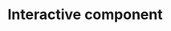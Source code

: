 # Interactive component


<div id="plot"></div>
<style>
path {
  stroke: white;
  stroke-width: 0.25px;
  fill: grey;
}
</style>

<script src="https://d3js.org/d3.v7.js"></script>
<script src="https://unpkg.com/topojson@3"></script>
<script>
const width = 1000;
const height = 500;

const form = d3.select('div#plot')
  .append('form')
  .attr('class', 'form-inline');
const select = form.append('select')
  .attr('class', 'form-control');
const months = ['2020/1/1', '2020/2/1', '2020/3/1', '2020/4/1','2020/5/1','2020/6/1','2020/7/1','2020/8/1','2020/9/1','2020/10/1','2020/11/1','2020/12/1',
  '2021/1/1','2021/2/1','2021/3/1','2021/4/1','2021/5/1','2021/6/1','2021/7/1','2021/8/1','2021/9/1','2021/10/1','2021/11/1','2021/12/1',
  '2022/1/1','2022/2/1','2022/3/1','2022/4/1','2022/5/1','2022/6/1','2022/7/1','2022/8/1','2022/9/1','2022/10/1','2022/11/1','2022/12/1',
];
select.selectAll('option')
  .data(months)
  .enter()
  .append('option')
    .attr('value', d => d)
    .text(d => d);



const covidData = d3.csv('monthly_with_code.csv').then(function(data){


  let filtered_data = data.filter(d=>d.month == "2020/1/1")
  let colorScale = d3.scaleSequential(d3.interpolateReds)
  .domain([0, d3.max(data, d => d.New_cases)]);
  const projection = d3.geoMercator()
      .center([0, 5 ])
      .scale(150)
      .rotate([-180,0]);

  const svg = d3.select("div#plot")
      .append("svg")
      .attr("width", width)
      .attr("height", height);

  const path = d3.geoPath()
      .projection(projection);

  const g = svg.append("g");
  

  // load and display the World
  d3.json("https://unpkg.com/world-atlas@1.1.4/world/110m.json").then(function(topology) {

      g.selectAll("path")
        .data(topojson.feature(topology, topology.objects.countries).features)
        .enter()
        .append("path")
        .attr("d", path)
        .style('fill',d=>{
          const countrydata = filtered_data.find(
            country => Number(country.code) == Number(d.id) 
          )
          if (typeof(countrydata) == "undefined"){
            return colorScale(0)
          }
          else{
            return colorScale(countrydata.New_cases)
          }
          //return countryData ? colorScale(countryData.New_cases) : '#ccc';
        })
        .style('stroke', '#333');

  });

  select.on('change', () => {
  // get the selected month
  const month = d3.select('.form-control').node().value;

  // update the data to only include cases for the selected month
  filtered_data = data.filter(d=>d.month == month)

  // update the color scale
  // colorScale.domain = [0, d3.max(filteredData, d => d.New_cases)];
  // console.log(filtered_data)
  // update the colors on the map
  svg.selectAll('path')
  .transition()
  .duration(100)
  .style('fill', d => {
  // find the corresponding data for this country
  const countrydata = filtered_data.find(
    country => Number(country.code) == Number(d.id) 
  )
  if (typeof(countrydata) == "undefined"){
    return colorScale(0)
  }
  else{
    return colorScale(countrydata.New_cases)
  }
  })
});

})
</script>
